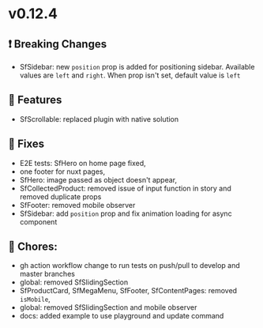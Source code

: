 
<Meta title="Releases/v0.12.x - Latest/v0.12.4 - Latest/Change log" />

# v0.12.4

## ❗ Breaking Changes
- SfSidebar: new `position` prop is added for positioning sidebar. Available values are `left` and `right`. When prop isn't set, default value is `left`

## 🚀 Features
- SfScrollable: replaced plugin with native solution

## 🐛 Fixes

- E2E tests: SfHero on home page fixed,
- one footer for nuxt pages,
- SfHero: image passed as object doesn't appear, 
- SfCollectedProduct: removed issue of input function in story and removed duplicate props
- SfFooter: removed mobile observer
- SfSidebar: add `position` prop and fix animation loading for async component

## 🧹 Chores:

- gh action workflow change to run tests on push/pull to develop and master branches
- global: removed SfSlidingSection
- SfProductCard, SfMegaMenu, SfFooter, SfContentPages: removed `isMobile`,
- global: removed SfSlidingSection and mobile observer
- docs: added example to use playground and update command
